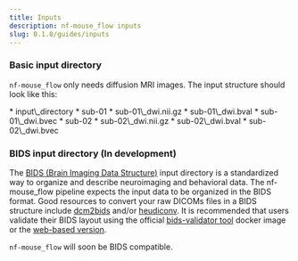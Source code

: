 ```yaml
---
title: Inputs
description: nf-mouse_flow inputs
slug: 0.1.0/guides/inputs
---
```



### **Basic input directory**

`nf-mouse_flow` only needs diffusion MRI images. The input structure should look like this:

<FileTree>
  * input\_directory
    * sub-01
      * sub-01\_dwi.nii.gz
      * sub-01\_dwi.bval
      * sub-01\_dwi.bvec
    * sub-02
      * sub-02\_dwi.nii.gz
      * sub-02\_dwi.bval
      * sub-02\_dwi.bvec
</FileTree>

### **BIDS input directory** (In development)

The [BIDS (Brain Imaging Data Structure)](https://bids-specification.readthedocs.io/en/stable/) input directory is a standardized way to organize and describe neuroimaging and behavioral data. The nf-mouse_flow pipeline expects the input data to be organized in the BIDS format. Good resources to convert your raw DICOMs files in a BIDS structure include [dcm2bids](https://unfmontreal.github.io/Dcm2Bids/3.2.0/) and/or [heudiconv](https://heudiconv.readthedocs.io/en/latest/). It is recommended that users validate their BIDS layout using the official [bids-validator tool](https://hub.docker.com/r/bids/validator) docker image or the [web-based version](https://bids-standard.github.io/bids-validator/).

`nf-mouse_flow` will soon be BIDS compatible.

